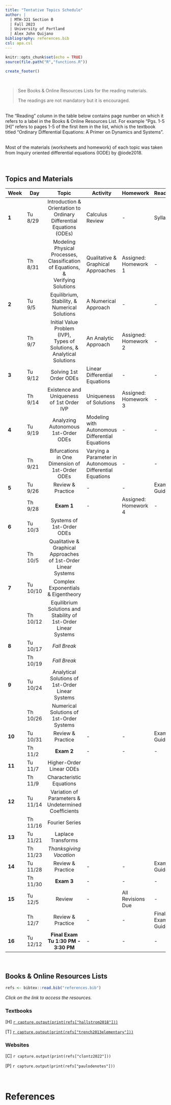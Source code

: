 ---
title: "Tentative Topics Schedule"
author: |
  | MTH-321 Section B
  | Fall 2023
  | University of Portland
  | Alex John Quijano
bibliography: references.bib
csl: apa.csl
---

```{r setup, include=FALSE}
knitr::opts_chunk$set(echo = TRUE)
source(file.path("R","functions.R"))
```

```{r echo=FALSE}
create_footer()
```

<br>

> See Books & Online Resources Lists for the reading materials.
>
> The readings are not mandatory but it is encouraged.

<br>The "Reading" column in the table below contains page number on which it refers to a label in the Books & Online Resources List. For example "Pgs. 1-5 [H]" refers to pages 1-5 of the first item in the list, which is the textbook titled "Ordinary Differential Equations: A Primer on Dynamics and Systems".

<br>Most of the materials (worksheets and homework) of each topic was taken from Inquiry oriented differential equations (IODE) by @iode2018.

<br>

## **Topics and Materials**

| **Week** | **Day** | **Topic** | **Activity** | **Homework** | **Reading** |
|---|---|:---:|---|---|---|
| **1** | Tu 8/29 | Introduction & Orientation to Ordinary Differential Equations (ODEs) | Calculus Review | - | Syllabus |
|  | Th 8/31 | Modeling Physical Processes,<br>Classification of Equations, &<br>Verifying Solutions | Qualitative & Graphical Approaches | Assigned: Homework 1 | - |
| **2** | Tu 9/5 | Equilibrium,<br> Stability, &<br> Numerical Solutions | A Numerical Approach | - | - |
|  | Th 9/7 | Initial Value Problem (IVP),<br> Types of Solutions, &<br> Analytical Solutions | An Analytic Approach | Assigned: Homework 2 | - |
| **3** | Tu 9/12 | Solving 1st Order ODEs | Linear Differential Equations | - | - |
|  | Th 9/14 | Existence and Uniqueness of 1st Order IVP | Uniqueness of Solutions | Assigned: Homework 3 | - |
| **4** | Tu 9/19 | Analyzing Autonomous 1st-Order ODEs | Modeling with Autonomous Differential Equations | - | - |
|  | Th 9/21 | Bifurcations in One Dimension of 1st-Order ODEs | Varying a Parameter in Autonomous Differential Equations |  - | - |
| **5** | Tu 9/26 | Review & Practice | - | - | Exam 1 Guide |
|  | Th 9/28 | **Exam 1** | - | Assigned: Homework 4 | - |
| **6** | Tu 10/3 | Systems of 1st-Order ODEs |  |  |  |
|  | Th 10/5 | Qualitative & Graphical Approaches of 1st-Order Linear Systems |  |  |  |
| **7** | Tu 10/10 | Complex Exponentials & Eigentheory |  |  |  |
|  | Th 10/12 | Equilibrium Solutions and Stability of 1st-Order Linear Systems |  |  |  |
| **8** | Tu 10/17 | _Fall Break_ |  |  |  |
|  | Th 10/19 | _Fall Break_ |  |  |  |
| **9** | Tu 10/24 | Analytical Solutions of 1st-Order Linear Systems |  |  |  |
|  | Th 10/26 | Numerical Solutions of 1st-Order Systems |  |  |  |
| **10** | Tu 10/31 | Review & Practice | - | - | Exam 2 Guide |
|  | Th 11/2 | **Exam 2** | - | - | - |
| **11** | Tu 11/7 | Higher-Order Linear ODEs |  |  |  |
|  | Th 11/9 | Characteristic Equations |  |  |  |
| **12** | Tu 11/14 | Variation of Parameters & Undetermined Coefficients |  |  |  |
|  | Th 11/16 | Fourier Series |  |  |  |
| **13** | Tu 11/21 | Laplace Transforms |  |  |  |
|  | Th 11/23 | _Thanksgiving Vacation_ |  |  |  |
| **14** | Tu 11/28 | Review & Practice | - | - | Exam 3 Guide  |
|  | Th 11/30 | **Exam 3** | - | - | - |
| **15** | Tu 12/5 | Review | - | All Revisions Due | - |
|  | Th 12/7 | Review & Practice | - | - | Final Exam Guide |
| **16** | Tu 12/12 | **Final Exam<br>Tu 1:30 PM - 3:30 PM** | - | - | - |

<br>

## **Books & Online Resources Lists**

```{r echo=FALSE}
refs <- bibtex::read.bib("references.bib")
```

*Click on the link to access the resources.*

### Textbooks

[H] [`r capture.output(print(refs["hallstrom2018"]))`](https://drive.google.com/file/d/12G9cs0RQPqiXb7vjJXVH58ePJ8DZBgC1/view?usp=sharing){target="_blank"}

[T] [`r capture.output(print(refs["trench2013elementary"]))`](https://digitalcommons.trinity.edu/cgi/viewcontent.cgi?article=1007&context=mono){target="_blank"}

### Websites

[C] `r capture.output(print(refs["clontz2022"]))`

[P] `r capture.output(print(refs["paulodenotes"]))`

<br>

# References

<div id="refs"></div>

<br>
